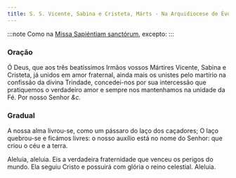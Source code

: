 ```yaml
---
title: S. S. Vicente, Sabina e Cristeta, Márts - Na Arquidiocese de Évora
---
```


:::note
Como na [Missa Sapiéntiam sanctórum](../comum/muitosmartires2), excepto:
:::

### Oração

Ó Deus, que aos três beatíssimos Irmãos vossos Mártires Vicente, Sabina e
Cristeta, já unidos em amor fraternal, ainda mais os unistes pelo martírio
na confissão da divina Trindade, concedei-nos por sua intercessão que
pratiquemos o verdadeiro amor e sempre nos mantenhamos na unidade da Fé.
Por nosso Senhor <em>&c.</em>

### Gradual

A nossa alma livrou-se, como um pássaro do laço dos caçadores; O laço
quebrou-se e ficámos livres: o nosso auxílio está no nome do Senhor: que
criou o céu e a terra.

Aleluia, aleluia. Eis a verdadeira fraternidade que venceu os perigos do
mundo. Ela seguiu Cristo e possuirá com glória o reino celestial. Aleluia.
